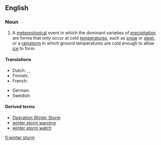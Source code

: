 ==English==
===Noun===
{{wikipedia}}
{{en-noun}}

#A [[meteorological]] event in which the dominant varieties of [[precipitation]] are forms that only occur at cold [[temperature]]s, such as [[snow]] or [[sleet]], or a [[rainstorm]] in which ground temperatures are cold enough to allow [[ice]] to form.

====Translations====
{{trans-top|A winter storm}}
* Dutch: {{t|nl|winterstorm|m}}, {{t|nl|sneeuwstorm|m}}, {{t|nl|winterse storm|m}}
* Finnish: {{t|fi|talvimyrsky}}
* French: {{t|fr| tempête de neige|f}}
{{trans-mid}}
* German: {{t|de|Wintersturm|m}}
* Swedish: {{t|sv|vinterstorm|c}}
{{trans-bottom}}

====Derived terms====
*[[w:Operation Winter Storm|Operation Winter Storm]]
*[[winter storm warning]]
*[[winter storm watch]]

[[fi:winter storm]]